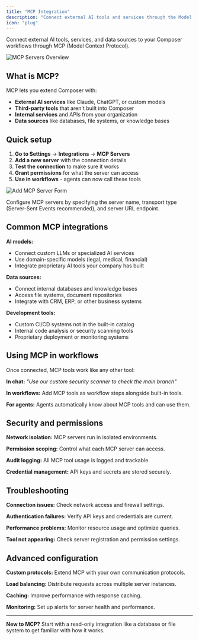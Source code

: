 ```yaml
---
title: "MCP Integration"
description: "Connect external AI tools and services through the Model Context Protocol"
icon: "plug"
---
```


Connect external AI tools, services, and data sources to your Composer workflows through MCP (Model Context Protocol).

![MCP Servers Overview](/assets/screenshots/composer/mcp/mcp-servers-overview.png)

## What is MCP?

MCP lets you extend Composer with:
- **External AI services** like Claude, ChatGPT, or custom models
- **Third-party tools** that aren't built into Composer
- **Internal services** and APIs from your organization
- **Data sources** like databases, file systems, or knowledge bases

## Quick setup

1. **Go to Settings** → **Integrations** → **MCP Servers**
2. **Add a new server** with the connection details
3. **Test the connection** to make sure it works
4. **Grant permissions** for what the server can access
5. **Use in workflows** - agents can now call these tools

![Add MCP Server Form](/assets/screenshots/composer/mcp/add-mcp-server-form.png)

Configure MCP servers by specifying the server name, transport type (Server-Sent Events recommended), and server URL endpoint.

## Common MCP integrations

**AI models:**
- Connect custom LLMs or specialized AI services
- Use domain-specific models (legal, medical, financial)
- Integrate proprietary AI tools your company has built

**Data sources:**
- Connect internal databases and knowledge bases
- Access file systems, document repositories
- Integrate with CRM, ERP, or other business systems

**Development tools:**
- Custom CI/CD systems not in the built-in catalog  
- Internal code analysis or security scanning tools
- Proprietary deployment or monitoring systems

## Using MCP in workflows

Once connected, MCP tools work like any other tool:

**In chat:** *"Use our custom security scanner to check the main branch"*

**In workflows:** Add MCP tools as workflow steps alongside built-in tools.

**For agents:** Agents automatically know about MCP tools and can use them.

## Security and permissions

**Network isolation:** MCP servers run in isolated environments.

**Permission scoping:** Control what each MCP server can access.

**Audit logging:** All MCP tool usage is logged and trackable.

**Credential management:** API keys and secrets are stored securely.

## Troubleshooting

**Connection issues:** Check network access and firewall settings.

**Authentication failures:** Verify API keys and credentials are current.

**Performance problems:** Monitor resource usage and optimize queries.

**Tool not appearing:** Check server registration and permission settings.

## Advanced configuration

**Custom protocols:** Extend MCP with your own communication protocols.

**Load balancing:** Distribute requests across multiple server instances.

**Caching:** Improve performance with response caching.

**Monitoring:** Set up alerts for server health and performance.

---

**New to MCP?** Start with a read-only integration like a database or file system to get familiar with how it works.